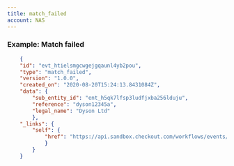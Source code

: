 ```yaml
---
title: match_failed
account: NAS
---
```


### Example: Match failed

```json
    {
    "id": "evt_htielsmgcwgejgqaunl4yb2pou",
    "type": "match_failed",
    "version": "1.0.0",
    "created_on": "2020-08-20T15:24:13.8431084Z",
    "data": {
        "sub_entity_id": "ent_h5qk7lfsp3ludfjxba256lduju",
        "reference": "dyson12345a",
        "legal_name": "Dyson Ltd"
        },
    "_links": {
        "self": {
            "href": "https://api.sandbox.checkout.com/workflows/events/evt_htielsmgcwgejgqaunl4yb2pou"
            }
        }
    }
```

